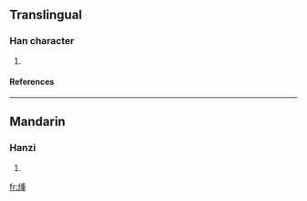 ==Translingual==
===Han character===
{{Han char|rn=86|rad=火|as=09|sn=13|four=9281<sub>4</sub>|canj=火竹十土 (FHJG)}}
# {{defn|Han|sort=火09}}
====References====
{{Han ref|kx=0675.240|dkj=19171|dj=1087.020|hdz=32218.120|uh=7144|ud=28996|bh=DEA1|bd=56993}}
----
==Mandarin==
===Hanzi===
{{cmn-hanzi|pin=[[zhōng]] (zhong1)|wg=chung<sup>1</sup>}}
# {{defn|Mandarin}}

[[fr:煄]]